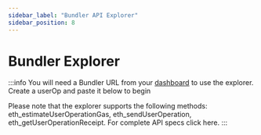 ```yaml
---
sidebar_label: "Bundler API Explorer"
sidebar_position: 8
---
```


# Bundler Explorer


:::info
You will need a Bundler URL from your [dashboard](https://dashboard.biconomy.io/) to use the explorer. Create a userOp and paste it below to begin

Please note that the explorer supports the following methods: eth_estimateUserOperationGas, eth_sendUserOperation, eth_getUserOperationReceipt. For complete API specs click here.
:::

<BundlerExplorer />
